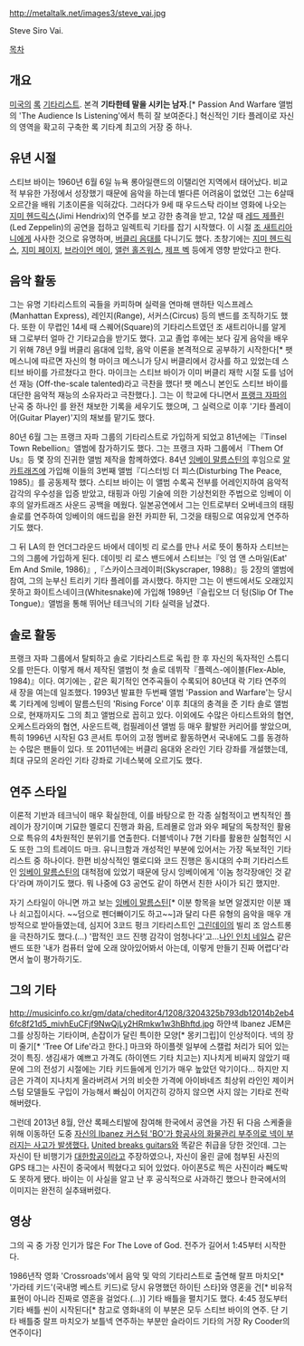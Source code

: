 http://metaltalk.net/images3/steve_vai.jpg

Steve Siro Vai.

[[목차]]
== 개요 ==
[[미국]]의 [[록]] [[기타리스트]]. 본격 '''기타한테 말을 시키는 남자'''.[* Passion And Warfare 앨범의 'The Audience Is Listening'에서 특히 잘 보여준다.] 혁신적인 기타 플레이로 자신의 영역을 확고히 구축한 록 기타계 최고의 거장 중 하나.

== 유년 시절 ==
스티브 바이는 1960년 6월 6일 뉴욕 롱아일랜드의 이탤리언 지역에서 태어났다. 비교적 부유한 가정에서 성장했기 때문에 음악을 하는데 별다른 어려움이 없었던 그는 6살때 오르간을 배워 기초이론을 익혀갔다. 그러다가 9세 때 우드스탁 라이브 영화에 나오는 [[지미 헨드릭스]](Jimi Hendrix)의 연주를 보고 강한 충격을 받고, 12살 때 [[레드 제플린]](Led Zeppelin)의 공연을 접하고 일렉트릭 기타를 잡기 시작했다. 이 시절 [[조 새트리아니]]에게 사사한 것으로 유명하며, [[버클리 음대]]를 다니기도 했다. 초창기에는 [[지미 헨드릭스]], [[지미 페이지]], [[브라이언 메이]], [[앨런 홀즈워스]], [[제프 벡]] 등에게 영향 받았다고 한다.

== 음악 활동 ==
그는 유명 기타리스트의 곡들을 카피하며 실력을 연마해 맨하탄 익스프레스(Manhattan Express), 레인지(Range), 서커스(Circus) 등의 밴드를 조직하기도 했다. 또한 이 무렵인 14세 때 스퀘어(Square)의 기타리스트였던 조 새트리아니를 알게 돼 그로부터 얼마 간 기타교습을 받기도 했다. 고교 졸업 후에는 보다 깊게 음악을 배우기 위해 78년 9월 버클리 음대에 입학, 음악 이론을 본격적으로 공부하기 시작한다[* 팻 메스니에 따르면 자신의 형 마이크 메스니가 당시 버클리에서 강사를 하고 있었는데 스티브 바이를 가르쳤다고 한다. 마이크는 스티브 바이가 이미 버클리 재학 시절 도를 넘어선 재능 (Off-the-scale talented)라고 극찬을 했다! 팻 메스니 본인도 스티브 바이를 대단한 음악적 재능의 소유자라고 극찬했다.]. 그는 이 학교에 다니면서 [[프랭크 자파]]의 난곡 중 하나인 <Black Page>를 완전 채보한 기록을 세우기도 했으며, 그 실력으로 이후 '기타 플레이어(Guitar Player)'지의 채보를 맡기도 했다.

80년 6월 그는 프랭크 자파 그룹의 기타리스트로 가입하게 되었고 81년에는『Tinsel Town Rebellion』앨범에 참가하기도 했다. 그는 프랭크 자파 그룹에서『Them Of Us』등 몇 장의 진귀한 앨범 제작을 함께하였다. 84년 [[잉베이 말름스틴]]의 후임으로 [[알카트래즈]]에 가입해 이들의 3번째 앨범『디스터빙 더 피스(Disturbing The Peace, 1985)』를 공동제작 했다. 스티브 바이는 이 앨범 수록곡 전부를 어레인지하여 음악적 감각의 우수성을 입증 받았고, 태핑과 아밍 기술에 의한 기상천외한 주법으로 잉베이 이후의 알카트래즈 사운드 공백을 메웠다. 일본공연에서 그는 인트로부터 오버네크의 태핑솔로를 연주하여 잉베이의 애드립을 완전 카피한 뒤, 그것을 태핑으로 여유있게 연주하기도 했다.

그 뒤 LA의 한 언더그라운드 바에서 데이빗 리 로스를 만나 서로 뜻이 통하자 스티브는 그의 그룹에 가입하게 된다. 데이빗 리 로스 밴드에서 스티브는『잇 엄 앤 스마일(Eat' Em And Smile, 1986)』,『스카이스크레이퍼(Skyscraper, 1988)』등 2장의 앨범에 참여, 그의 눈부신 트리키 기타 플레이를 과시했다. 하지만 그는 이 밴드에서도 오래있지 못하고 화이트스네이크(Whitesnake)에 가입해 1989년『슬립오브 더 텅(Slip Of The Tongue)』앨범을 통해 뛰어난 테크닉의 기타 실력을 남겼다.

== 솔로 활동 ==
프랭크 자파 그룹에서 탈퇴하고 솔로 기타리스트로 독립 한 후 자신의 독자적인 스튜디오를 만든다. 이렇게 해서 제작된 앨범이 첫 솔로 데뷔작『플렉스-에이블(Flex-Able, 1984)』이다. 여기에는 <The Attitude Song>, <Call It Sleep> 같은 획기적인 연주곡들이 수록되어 80년대 락 기타 연주의 새 장을 여는데 일조했다.
1993년 발표한 두번째 앨범 'Passion and Warfare'는 당시 록 기타계에 잉베이 말름스틴의 'Rising Force' 이후 최대의 충격을 준 기타 솔로 앨범으로, 현재까지도 그의 최고 앨범으로 꼽히고 있다. 
이외에도 수많은 아티스트와의 협연, 오케스트라와의 협연, 사운드트랙, 컴필레이션 앨범 등 매우 활발한 커리어를 쌓았으며, 특히 1996년 시작된 G3 콘서트 투어의 고정 멤버로 활동하면서 국내에도 그를 동경하는 수많은 팬들이 있다.
또 2011년에는 버클리 음대와 온라인 기타 강좌를 개설했는데, 최대 규모의 온라인 기타 강좌로 기네스북에 오르기도 했다.

== 연주 스타일 ==
이론적 기반과 테크닉이 매우 확실한데, 이를 바탕으로 한 각종 실험적이고 변칙적인 플레이가 장기이며 기묘한 멜로디 진행과 화음, 트레몰로 암과 와우 페달의 독창적인 활용으로 특유의 4차원적인 분위기를 연출한다. 더블넥이나 7현 기타를 활용한 실험적인 시도 또한 그의 트레이드 마크. 유니크함과 개성적인 부분에 있어서는 가장 독보적인 기타리스트 중 하나이다. 한편 비상식적인 멜로디와 코드 진행은 동시대의 수퍼 기타리스트인 [[잉베이 말름스틴]]의 대척점에 있었기 때문에 당시 잉베이에게 '이놈 청각장애인 것 같다'라며 까이기도 했다. 뭐 나중에 G3 공연도 같이 하면서 친한 사이가 되긴 했지만.

자기 스타일이 아니면 까고 보는 [[잉베이 말름스틴]][* 이분 항목을 보면 알겠지만 이분 꽤나 쇠고집이시다. ~~덤으로 펜더빠이기도 하고~~]과 달리 다른 유형의 음악을 매우 개방적으로 받아들였는데, 심지어 3코드 펑크 기타리스트인 [[그린데이]]의 빌리 조 암스트롱을 극찬하기도 했다.(...) '팝적인 코드 진행 감각이 엄청나다'고...[[나인 인치 네일스]] 같은 밴드 또한 '내가 컴퓨터 앞에 오래 앉아있어봐서 아는데, 이렇게 만들기 진짜 어렵다'라면서 높이 평가하기도.

== 그의 기타 ==
http://musicinfo.co.kr/gm/data/cheditor4/1208/3204325b793db12014b2eb46fc8f21d5_mivhEuCFjf9NwQjLy2HRmkw1w3hBhftd.jpg
하얀색 Ibanez JEM은 그를 상징하는 기타이며, 손잡이가 달린 특이한 모양[* 몽키그립]이 인상적이다. 넥의 장미 줄기[* 'Tree Of Life'라고 한다.] 마크와 하이플렛 일부에 스캘럽 처리가 되어 있는 것이 특징. 생김새가 예쁘고 가격도 (하이엔드 기타 치고는) 지나치게 비싸지 않았기 때문에 그의 전성기 시절에는 기타 키드들에게 인기가 매우 높았던 악기이다... 하지만 지금은 가격이 지나치게 올라버려서 거의 비슷한 가격에 아이바네즈 최상위 라인인 제이커스텀 모델들도 구입이 가능해서 빠심이 어지간히 강하지 않으면 사지 않는 기타로 전락해버렸다.

그런데 2013년 8월, 안산 록페스티발에 참여해 한국에서 공연을 가진 뒤 다음 스케줄을 위해 이동하던 도중 [http://star.fnnews.com/news/index.html?no=219552 자신의 Ibanez 커스텀 'BO'가 항공사의 화물관리 부주의로 넥이 부러지는 사고가 발생했다.] [[United breaks guitars]]와 똑같은 취급을 당한 것인데. 그는 자신이 탄 비행기가 [[대한항공]]이라고 주장하였으나, 자신이 올린 글에 첨부된 사진의 GPS 태그는 사진이 중국에서 찍혔다고 되어 있었다. 아이폰5로 찍은 사진이라 빼도박도 못하게 됐다. 바이는 이 사실을 알고 난 후 공식적으로 사과하긴 했으나 한국에서의 이미지는 완전히 실추돼버렸다.

== 영상 ==
그의 곡 중 가장 인기가 많은 For The Love of God. 전주가 길어서 1:45부터 시작한다.

{{{#!html
<iframe width="560" height="349" src="http://www.youtube.com/embed/mDZuNM3HmU4" frameborder="0" allowfullscreen></iframe>}}}

1986년작 영화 'Crossroads'에서 음악 및 악의 기타리스트로 출연해 랄프 마치오[* '가라테 키드'(국내명 베스트 키드)로 당시 유명했던 하이틴 스타]와 영혼을 건[* 비유적 표현이 아니라 진짜로 영혼을 걸었다.(...)] 기타 배틀을 펼치기도 했다. 4:45 정도부터 기타 배틀 씬이 시작된다[* 참고로 영화내의 이 부분은 모두 스티브 바이의 연주. 단 기타 배틀중 랄프 마치오가 보틀넥 연주하는 부분만 슬라이드 기타의 거장 Ry Cooder의 연주이다]

{{{#!html
<iframe width="560" height="349" src="http://www.youtube.com/embed/kYTTtHTodSM" frameborder="0" allowfullscreen></iframe>}}}
